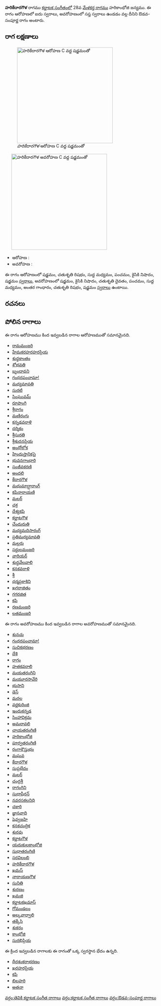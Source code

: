 {{Infobox ragam
	| name          	= హరికేదారగౌళ
	| synonym	    	= 
	| mela          	= 
	| chakra        	= 
	| janaka        	= 
	| type          	= ఔడవ-సంపూర్ణ
	| arohanam      	= {{svaraC|S|R2|M1|P|N2|S'}} 
	| avarohanam    	= {{svaraC|S'|N2|D2|P|M1|G3|R2|S}}
	| jeeva         	=
	| chhaya        	=
	| nyasa         	=
	| vishesha      	= 
	| equivalent  		= 
}}
{{కర్ణాటక సంగీత రాగాలు}}
'''హరికేదారగౌళ''' రాగము [[కర్ణాటక సంగీతం]]లో 28వ [[మేళకర్త రాగము]] హరికాంభోజి జన్యము.  ఈ రాగం ఆరోహణలో ఐదు స్వరాలు, అవరోహణంలో సప్త స్వరాలు ఉండడం వల్ల దీనిని ఔడవ-సంపూర్ణ రాగం అంటారు.


==రాగ లక్షణాలు==
[[Image:harikedaragaula_ar_kb2wiki.png|thumb|right|316px|''హరికేదారగౌళ'' ఆరోహణ C వద్ద షడ్జమంతో]]
	[[Image:harikedaragaula_av_kb2wiki.png|thumb|right|316px|''హరికేదారగౌళ'' అవరోహణ C వద్ద షడ్జమంతో]]

* ఆరోహణ : {{svaraC|S|R2|M1|P|N2|S'}} 
* అవరోహణ : {{svaraC|S'|N2|D2|P|M1|G3|R2|S}}

ఈ రాగం ఆరోహణంలో షడ్జమం, చతుశృతి రిషభం, సుద్ద మధ్యమం, పంచమం, కైసికి నిషాదం, షడ్జమం [[స్వరాలు]], అవరోహణంలో షడ్జమం, కైసికి నిషాదం, చతుశృతి దైవతం, పంచమం, సుద్ద మధ్యమం, అంతర గాంధారం, చతుశృతి రిషభం, షడ్జమం [[స్వరాలు]] ఉంటాయి.

==రచనలు==



==పోలిన రాగాలు==
ఈ రాగం ఆరోహణము కింద ఇవ్వబడిన రాగాల ఆరోహణముతో సమానమైనది.
* [[రామమంజరి]]
* [[హేమకరహరహరప్రియ]]
* [[శుధ్ధకాంతం]]
* [[శోభవతి]]
* [[బృందావని]]
* [[గంధరపంచామా!]]
* [[మధ్యమావతి]]
* [[సురటి]]
* [[సింఘువమ్]]
* [[రూపాంగి]]
* [[శ్రీరాగం]]
* [[మణిరంగు]]
* [[కన్నడవరాళి]]
* [[దర్శికం]]
* [[శ్రీసురతి]]
* [[శ్రీశుదనప్రియ]]
* [[అంధోలోక]]
* [[హిందుస్తానికపై]]
* [[భువనగాంధారి]]
* [[సంజీవకరణి]]
* [[అందలి]]
* [[కేదారగౌళ]]
* [[మధుమాద్షారాంగ్]]
* [[కపినారాయణి]]
* [[మలర్]]
* [[చక్ర]]
* [[ దేశ్యకపి]]
* [[కర్ణాటగౌళ]]
* [[చేందురుతి]]
* [[మధ్యమదిసారంగ్]]
* [[ప్రతిమధ్యమావతి]]
* [[ మల్లరు]]
* [[సర్దులమంజరి]]
* [[వారియర్]]
* [[శుద్ధవేలవాలి]]
* [[కనకవరాళి]]
* [[శ్రీ]]
* [[ధర్మప్రకాశిని]]
* [[ ఖగరాజితం]]
* [[గగరజిత]]
* [[కపి]]
* [[రణమంజరి]]
* [[లతమంజరి]]

ఈ రాగం అవరోహణము కింద ఇవ్వబడిన రాగాల అవరోహణముతో సమానమైనది.
* [[శునచు]]
* [[గంధరపంచామా!]]
* [[సుచికభరణం]]
* [[దేశి]]
* [[రాగం]]
* [[హతకవరాలి]]
* [[మయతరంగిని]]
* [[మయూరసావేరి]]
* [[భుసాని]]
* [[డెస్]]
* [[మరల]]
* [[వర్ణకురింజి]]
* [[ఇందుకన్నడ]]
* [[సింహావిక్రమ]]
* [[అమరావలి]]
* [[చాయతరంగిణి]]
* [[హరికాంభోజి]]
* [[పూర్వతరంగిణి]]
* [[రంగాకౌస్తుభం]]
* [[మఘవ]]
* [[కేదారగౌళ]]
* [[సుప్రభేదం]]
* [[మలర్]]
* [[చంద్రశ్రీ]]
* [[రాగంగిని]]
* [[సుధాషీరన్]]
* [[నవరసకలనిధి]]
* [[చకారి]]
* [[జ్ఞానవాది]]
* [[ షెవ్వజహి]]
* [[కనకచంద్రిక]]
* [[శురవు]]
* [[కర్ణాటగౌళ]]
* [[యదుకులకాంభోజి]]
* [[సుధాతరంగిణి]]
* [[సరవిలంబి]]
* [[హరికేదారగౌళ]]
* [[ఖమస్]]
* [[నారాయణగౌళ]]
* [[సునితి]]
* [[ శురణం]]
* [[ఖమజి]]
* [[కర్ణాటకఖమాస్]]
* [[ గోమండలం]]
* [[అల్కవార్వాలి]]
* [[తక్కేసి]]
* [[శుకరం]]
* [[కాంభోజి]]
* [[సురభిప్రియ]]

ఈ క్రింద ఇవ్వబడిన రాగాలకు ఈ రాగంతో ఒక్క స్వరస్థాన భేదం ఉన్నది.
* [[ధీరశంకరాభరణం]]
* [[ఖరహరప్రియ]]
* [[కపి]]
* [[బిలహరి]]
* [[అతనా]]



[[వర్గం:తెవికి కర్ణాటక సంగీత రాగాలు]]
[[వర్గం:కర్ణాటక సంగీత రాగాలు]]
[[వర్గం:ఔడవ-సంపూర్ణ రాగాలు]]